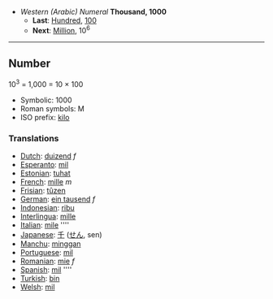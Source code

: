 *''Western (Arabic) Numeral'' '''Thousand, 1000'''
**'''Last''': [[Hundred]], [[100]]
**'''Next''': [[Million]], 10<sup>6</sup>

----

==Number==

10<sup>3</sup> = 1,000 = 10 &times; 100

*Symbolic: 1000
*Roman symbols: M 
*ISO prefix: [[kilo]]

===Translations===

*[[Dutch]]: [[duizend]] ''f''
*[[Esperanto]]: [[mil]]
*[[Estonian]]: [[tuhat]]
*[[French]]: [[mille]] ''m''
*[[Frisian]]: [[tûzen]]
*[[German]]: [[ein tausend]] ''f''
*[[Indonesian]]: [[ribu]]
*[[Interlingua]]: [[mille]]
*[[Italian]]: [[mile]] ''''
*[[Japanese]]: [[千]] ([[せん]], sen)
*[[Manchu]]: [[minggan]]
*[[Portuguese]]: [[mil]]
*[[Romanian]]: [[mie]] ''f''
*[[Spanish]]: [[mil]] ''''
*[[Turkish]]: [[bin]]
*[[Welsh]]: [[mil]]